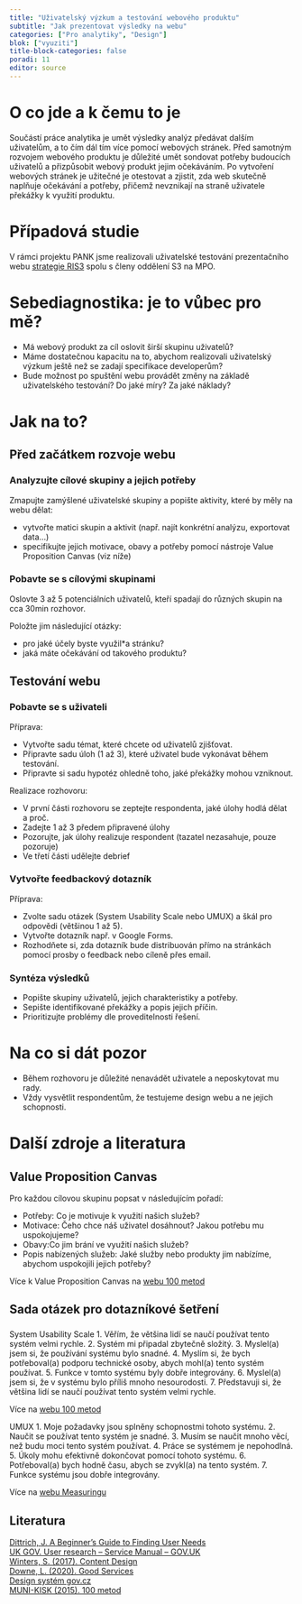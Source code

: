 ```yaml
---
title: "Uživatelský výzkum a testování webového produktu"
subtitle: "Jak prezentovat výsledky na webu"
categories: ["Pro analytiky", "Design"]
blok: ["vyuziti"]
title-block-categories: false
poradi: 11
editor: source
---
```


# O co jde a k čemu to je

Součástí práce analytika je umět výsledky analýz předávat dalším uživatelům, a to čím dál tím více pomocí webových stránek. Před samotným rozvojem webového produktu je důležité umět sondovat potřeby budoucích uživatelů a přizpůsobit webový produkt jejim očekáváním. Po vytvoření webových stránek je užitečné je otestovat a zjistit, zda web skutečně naplňuje očekávání a potřeby, přičemž nevznikají na straně uživatele překážky k využití produktu. 


# Případová studie

V rámci projektu PANK jsme realizovali uživatelské testování prezentačního webu [strategie RIS3](https://www.ris3.cz/) spolu s členy oddělení S3 na MPO.

# Sebediagnostika: je to vůbec pro mě?

- Má webový produkt za cíl oslovit širší skupinu uživatelů?
- Máme dostatečnou kapacitu na to, abychom realizovali uživatelský výzkum ještě než se zadají specifikace developerům? 
- Bude možnost po spuštění webu provádět změny na základě uživatelského testování? Do jaké míry? Za jaké náklady?

# Jak na to?

## Před začátkem rozvoje webu

### Analyzujte cílové skupiny a jejich potřeby

Zmapujte zamýšlené uživatelské skupiny a popište aktivity, které by měly na webu dělat:

- vytvořte matici skupin a aktivit (např. najít konkrétní analýzu, exportovat data…)
- specifikujte jejich motivace, obavy a potřeby pomocí nástroje Value Proposition Canvas (viz níže) 

### Pobavte se s cílovými skupinami

Oslovte 3 až 5 potenciálních uživatelů, kteří spadají do různých skupin na cca 30min rozhovor.

Položte jim následující otázky:

- pro jaké účely byste využil*a stránku?
- jaká máte očekávání od takového produktu?

## Testování webu

### Pobavte se s uživateli

Příprava:

- Vytvořte sadu témat, které chcete od uživatelů zjišťovat.
- Připravte sadu úloh (1 až 3), které uživatel bude vykonávat během testování. 
- Připravte si sadu hypotéz ohledně toho, jaké překážky mohou vzniknout.

Realizace rozhovoru:

- V první části rozhovoru se zeptejte respondenta, jaké úlohy hodlá dělat a proč.
- Zadejte 1 až 3 předem připravené úlohy
- Pozorujte, jak úlohy realizuje respondent (tazatel nezasahuje, pouze pozoruje)
- Ve třetí části udělejte debrief 

### Vytvořte feedbackový dotazník

Příprava:

- Zvolte sadu otázek (System Usability Scale nebo UMUX) a škál pro odpovědi (většinou 1 až 5).
- Vytvořte dotazník např. v Google Forms.
- Rozhodňete si, zda dotazník bude distribuován přímo na stránkách pomocí prosby o feedback nebo cíleně přes email.

### Syntéza výsledků

- Popište skupiny uživatelů, jejich charakteristiky a potřeby.
- Sepište identifikované překážky a popis jejich příčin.
- Prioritizujte problémy dle proveditelnosti řešení.

# Na co si dát pozor

- Během rozhovoru je důležité nenavádět uživatele a neposkytovat mu rady.
- Vždy vysvětlit respondentům, že testujeme design webu a ne jejich schopnosti.

# Další zdroje a literatura

## Value Proposition Canvas

Pro každou cílovou skupinu popsat v následujícím pořadí:

- Potřeby: Co je motivuje k využití našich služeb?
- Motivace: Čeho chce náš uživatel dosáhnout? Jakou potřebu mu uspokojujeme?
- Obavy:Co jim brání ve využití našich služeb?
- Popis nabízených služeb: Jaké služby nebo produkty jim nabízíme, abychom uspokojili jejich potřeby?

Více k Value Proposition Canvas na [webu 100 metod](https://kisk.phil.muni.cz/100metod/value-proposition-canvas)

## Sada otázek pro dotazníkové šetření

### 

System Usability Scale
  1. Věřím, že většina lidí se naučí používat tento systém velmi rychle.
  2. Systém mi připadal zbytečně složitý.
  3. Myslel(a) jsem si, že používání systému bylo snadné.
  4. Myslím si, že bych potřeboval(a) podporu technické osoby, abych mohl(a) tento systém používat.
  5. Funkce v tomto systému byly dobře integrovány.
  6. Myslel(a) jsem si, že v systému bylo příliš mnoho nesourodosti.
  7. Představuji si, že většina lidí se naučí používat tento systém velmi rychle.

Více na [webu 100 metod](https://100metod.cz/post/157274192704/93-system-usability-scale)

UMUX
  1. Moje požadavky jsou splněny schopnostmi tohoto systému.
  2. Naučit se používat tento systém je snadné.
  3. Musím se naučit mnoho věcí, než budu moci tento systém používat.
  4. Práce se systémem je nepohodlná.
  5. Úkoly mohu efektivně dokončovat pomocí tohoto systému.
  6. Potřeboval(a) bych hodně času, abych se zvykl(a) na tento systém.
  7. Funkce systému jsou dobře integrovány.

Více na [webu Measuringu](https://measuringu.com/umux-lite/)

## Literatura

[Dittrich, J. A Beg­inner’s Guide to Finding User Needs](https://jdittrich.github.io/userNeedResearchBook/)  
[UK GOV. User research -- Service Manual -- GOV.UK](https://www.gov.uk/service-manual/user-research)  
[Winters, S. (2017). Content Design](https://contentdesign.london/store/the-content-design-book/)  
[Downe, L. (2020). Good Services](https://good.services/)  
[Design systém gov.cz](https://designsystem.gov.cz/#/)  
[MUNI-KISK (2015). 100 metod](https://100metod.cz/)  
